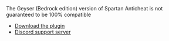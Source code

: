 

<Warning>
The Geyser (Bedrock edition) version of Spartan Anticheat is not guaranteed to be 100% compatible
</Warning>


* [Download the plugin](https://builtbybit.com/resources/spartan-anticheat.11196/)
* [Discord support server](https://spartan.top/discord)